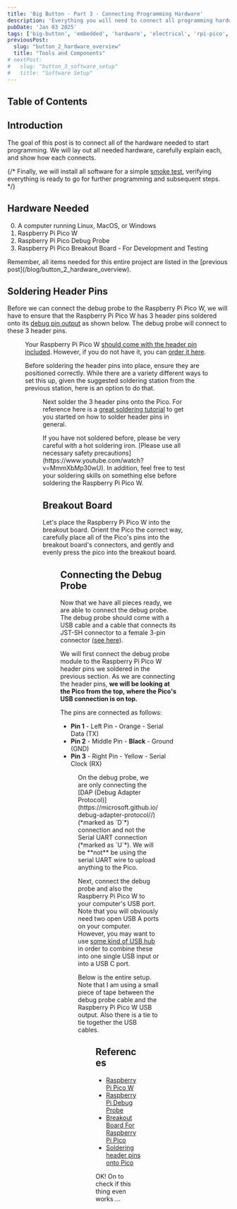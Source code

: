 ```yaml
---
title: 'Big Button - Part 3 - Connecting Programming Hardware'
description: 'Everything you will need to connect all programming hardware for development'
pubDate: 'Jan 03 2025'
tags: ['big-button', 'embedded', 'hardware', 'electrical', 'rpi-pico', 'debug-prob']
previousPost:
  slug: "button_2_hardware_overview"
  title: "Tools and Components"
# nextPost: 
#   slug: "button_3_software_setup"
#   title: "Software Setup"
---
```


## Table of Contents

## Introduction

The goal of this post is to connect all of the hardware needed to start programming.
We will lay out all needed hardware, carefully explain each, and show how each
connects. 

{/*
Finally, we will install all software for a simple [smoke test](https://en.wikipedia.org/wiki/Smoke_testing_(software)),
verifying everything is ready to go for further programming and subsequent steps.
*/}

## Hardware Needed

0. A computer running Linux, MacOS, or Windows
1. Raspberry Pi Pico W
2. Raspberry Pi Pico Debug Probe
3. Raspberry Pi Pico Breakout Board - For Development and Testing

<Aside variant="note">
  Remember, all items needed for this entire project are listed in the [previous post](/blog/button_2_hardware_overview).
</Aside>

## Soldering Header Pins

Before we can connect the debug probe to the Raspberry Pi Pico W, we will have to ensure
that the Raspberry Pi Pico W has 3 header pins soldered onto its [debug pin output](https://datasheets.raspberrypi.com/debug/debug-connector-specification.pdf)
as shown below. The debug probe will connect to these 3 header pins.

<Figure
  src={headerPin}
  caption="A Raspberry Pi Pico W with its 3 header pins connected to the debug probe"
/>

Your Raspberry Pi Pico W [should come with the header pin included](https://a.co/d/cjhMqbk).
However, if you do not have it, you can [order it here](https://a.co/d/5kvA77a).

Before soldering the header pins into place, ensure they are positioned correctly.
While there are a variety different ways to set this up, given the suggested
soldering station from the previous station, here is an option to do that.

<Figure
  src={headerSolderSetup}
  caption="A Raspberry Pi Pico W and 3 header pin held by soldering station helping hands"
/>


Next solder the 3 header pins onto the Pico. For reference here is a [great soldering tutorial](https://magpi.raspberrypi.com/articles/how-to-solder-gpio-pin-headers-to-raspberry-pi-pico)
to get you started on how to solder header pins in general.

<Aside variant="warning">
  If you have not soldered before, please be very careful with a hot soldering iron.
  [Please use all necessary safety precautions](https://www.youtube.com/watch?v=MmmXbMp30wU). In addition, feel free to test your
  soldering skills on something else before soldering the Raspberry Pi Pico W.
</Aside>


## Breakout Board

Let's place the Raspberry Pi Pico W into the breakout board. Orient the Pico the correct way,
carefully place all of the Pico's pins into the breakout board's connectors, and gently
and evenly press the pico into the breakout board.

<Figure
  src={breakoutBoardPico}
  caption="A Raspberry Pi Pico W placed onto a breakout board for development"
/>


## Connecting the Debug Probe

Now that we have all pieces ready, we are able to connect the debug probe. The
debug probe should come with a USB cable and a cable that connects its
JST-SH connector to a female 3-pin connector ([see here](https://www.raspberrypi.com/documentation/microcontrollers/debug-probe.html#the-debug-probe)).

We will first connect the debug probe module to the Raspberry Pi Pico W header pins we soldered
in the previous section. As we are connecting the header pins,
**we will be looking at the Pico from the top, where the Pico's USB connection is on top.**

The pins are connected as follows:

- **Pin 1** - Left Pin - <span class="text-orange-600 font-bold">Orange</span> - Serial Data (TX)
- **Pin 2** - Middle Pin - **Black** - Ground (GND)
- **Pin 3** - Right Pin - <span class="text-yellow-500 font-bold">Yellow</span> - Serial Clock (RX)

<Figure
  src={connect1}
  caption="A Raspberry Pi debug probe connected to a Pico W and your computer"
/>

<Aside variant="note">
  On the debug probe, we are only connecting the [DAP (Debug Adapter Protocol)](https://microsoft.github.io/debug-adapter-protocol//)
  (*marked as `D`*) connection and not the Serial UART connection (*marked as `U`*).
  We will be **not** be using the serial UART wire to upload anything to the Pico.
</Aside>

Next, connect the debug probe and also the Raspberry Pi Pico W to your computer's USB port.
Note that you will obviously need two open USB A ports on your computer. However, you
may want to use [some kind of USB hub](https://a.co/d/8otCfPq) in order to combine these into
one single USB input or into a USB C port.

Below is the entire setup. Note that I am using a small piece of tape between the debug probe
cable and the Raspberry Pi Pico W USB output. Also there is a tie to tie together the
USB cables.

<Figure
  src={connect2}
  caption="The entire setup with some cable management ready to be plugged in!"
/>

## References

- [Raspberry Pi Pico W](https://www.raspberrypi.com/products/raspberry-pi-pico/)
- [Raspberry Pi Debug Probe](https://www.raspberrypi.com/documentation/microcontrollers/debug-probe.html)
- [Breakout Board For Raspberry Pi Pico](https://store.freenove.com/products/fnk0081)
- [Soldering header pins onto Pico](https://magpi.raspberrypi.com/articles/how-to-solder-gpio-pin-headers-to-raspberry-pi-pico)

<span class="text-accentColor font-bold">
  OK! On to check if this thing even works ...
</span>

